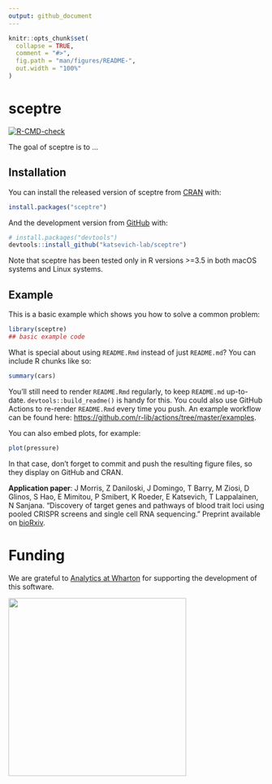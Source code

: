 ```yaml
---
output: github_document
---
```


<!-- README.md is generated from README.Rmd. Please edit that file -->

```r
knitr::opts_chunk$set(
  collapse = TRUE,
  comment = "#>",
  fig.path = "man/figures/README-",
  out.width = "100%"
)
```

# sceptre

<!-- badges: start -->
[![R-CMD-check](https://github.com/scarlettcanny0629/sceptre/workflows/R-CMD-check/badge.svg)](https://github.com/scarlettcanny0629/sceptre/actions)
<!-- badges: end -->

The goal of sceptre is to ...

## Installation

You can install the released version of sceptre from [CRAN](https://CRAN.R-project.org) with:

``` r
install.packages("sceptre")
```

And the development version from [GitHub](https://github.com/) with:

``` r
# install.packages("devtools")
devtools::install_github("katsevich-lab/sceptre")
```
Note that sceptre has been tested only in R versions >=3.5 in both macOS systems and Linux systems.

## Example

This is a basic example which shows you how to solve a common problem:

```r
library(sceptre)
## basic example code
```

What is special about using `README.Rmd` instead of just `README.md`? You can include R chunks like so:

```r
summary(cars)
```

You'll still need to render `README.Rmd` regularly, to keep `README.md` up-to-date. `devtools::build_readme()` is handy for this. You could also use GitHub Actions to re-render `README.Rmd` every time you push. An example workflow can be found here: <https://github.com/r-lib/actions/tree/master/examples>.

You can also embed plots, for example:

```r
plot(pressure)
```


In that case, don't forget to commit and push the resulting figure files, so they display on GitHub and CRAN.

**Application paper**: J Morris, Z Daniloski, J Domingo, T Barry, M Ziosi, D Glinos, S Hao, E Mimitou, P Smibert, K Roeder, E Katsevich, T Lappalainen, N Sanjana. “Discovery of target genes and pathways of blood trait loci using pooled CRISPR screens and single cell RNA sequencing.” Preprint available on [bioRxiv](https://www.biorxiv.org/content/10.1101/2021.04.07.438882v1).

# Funding

We are grateful to [Analytics at Wharton](https://analytics.wharton.upenn.edu/) for supporting the development of this software.

<img src="man/figures/wharton_analytics.png" align="center" alt="" width="350" />

